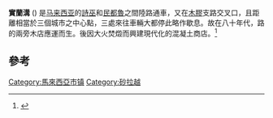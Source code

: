 {{Infobox settlement
|name=实兰沟
|image_skyline=Selangau 1.jpg
|image_shield=
|image_blank_emblem = Flag of Sarawak.svg
|blank_emblem_type = 砂拉越
<!-- maps and coordinates ------>
| image_map               =
| pushpin_map             = Malaysia
| pushpin_label_position  = left
| pushpin_map_caption     = 在馬來西亞的位置
| pushpin_mapsize         = 360
|coordinates = {{coord|2|31|26.32|N|112|19|27.19|E|display=inline}}
<!-- location ------------------>
|area_total_km2 = 
|population_density_km2 = auto
|population_as_of = 2010 (district)<ref name="LKP">{{cite web |url=http://www.statistics.gov.my/ccount12/click.php?id=2127 |title=Laporan Kiraan Permulaan 2010 |publisher=Jabatan Perangkaan Malaysia |page=35 |accessdate=24 January 2011 |archiveurl=https://web.archive.org/web/20101227065717/http://www.statistics.gov.my/ccount12/click.php?id=2127 |archivedate=2010-12-27 |dead-url=yes }}</ref>
|population_total = 24,412
|seat_type =
|seat = 
|parts_type = 
|parts = 
|blank_name = 民政事務專員
|blank_info = Inting@Enting Anak Nyami
|blank1_name = 
|blank1_info = 
|blank2_name = 
|blank2_info = 
|website     = {{URL|http://www.sibu.sarawak.gov.my/}}
}}

'''實蘭溝''' ({{lang-ms|Selangau}}) 是[[马来西亚|马来西亚]]的[[詩巫|詩巫]]和[[民都魯|民都魯]]之間陸路通車，又在[[木膠|木膠]]支路交叉口，且距離相當於三個城市之中心點，三處來往車輛大都停此略作歇息。故在八十年代，路的兩旁木店應運而生。後因大火焚燬而興建現代化的混凝土商店。<ref>{{cite web|url=http://www.intimes.com.my/nws/apr13/nws13041702.htm|title=【大选前线—P214 实兰沟】 山雨欲来风满楼．群师会聚实兰沟|date=2013年4月17日|publisher=國際時報|access-date=2018年7月29日|archive-url=https://web.archive.org/web/20180729200539/http://www.intimes.com.my/nws/apr13/nws13041702.htm|archive-date=2018年7月29日|dead-url=yes}}</ref>

==參考==
{{reflist}}

{{馬來西亞小作品}}

[[Category:馬來西亞市镇|Category:馬來西亞市镇]]
[[Category:砂拉越|Category:砂拉越]]